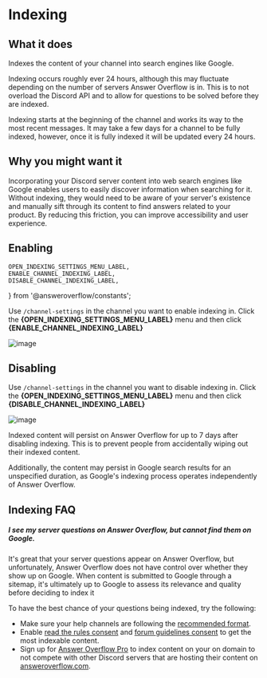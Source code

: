 # Indexing

## What it does

Indexes the content of your channel into search engines like Google.

Indexing occurs roughly ever 24 hours, although this may fluctuate depending on the number of servers Answer Overflow is in. This is to not overload the Discord API and to allow for questions to be solved before they are indexed.


<Callout emoji="📝">
	Indexing starts at the beginning of the channel and works its way to the most
	recent messages. It may take a few days for a channel to be fully indexed,
	however, once it is fully indexed it will be updated every 24 hours.
</Callout>

## Why you might want it

Incorporating your Discord server content into web search engines like Google enables users to easily discover information when searching for it. Without indexing, they would need to be aware of your server's existence and manually sift through its content to find answers related to your product. By reducing this friction, you can improve accessibility and user experience.

## Enabling

	OPEN_INDEXING_SETTINGS_MENU_LABEL,
	ENABLE_CHANNEL_INDEXING_LABEL,
	DISABLE_CHANNEL_INDEXING_LABEL,
} from '@answeroverflow/constants';

Use `/channel-settings` in the channel you want to enable indexing in. Click the **{OPEN_INDEXING_SETTINGS_MENU_LABEL}** menu and then click **{ENABLE_CHANNEL_INDEXING_LABEL}**

![image](https://user-images.githubusercontent.com/81942823/236692407-00013f8b-3651-45c3-bd31-ab895cc1b2de.png)


## Disabling

Use `/channel-settings` in the channel you want to disable indexing in. Click the **{OPEN_INDEXING_SETTINGS_MENU_LABEL}** menu and then click **{DISABLE_CHANNEL_INDEXING_LABEL}**

![image](https://user-images.githubusercontent.com/81942823/236692465-7b3bdd8e-6b01-4164-93fd-ed0f94fad05a.png)


<Callout type="warning">
  Indexed content will persist on Answer Overflow for up to 7 days after disabling indexing. This is to prevent people from accidentally wiping out their indexed content.
  
  Additionally, the content may persist in Google search results for an unspecified duration, as Google's indexing process operates independently of Answer Overflow.

</Callout>

## Indexing FAQ

##### I see my server questions on Answer Overflow, but cannot find them on Google.

It's great that your server questions appear on Answer Overflow, but unfortunately, Answer Overflow does not have control over whether they show up on Google. When content is submitted to Google through a sitemap, it's ultimately up to Google to assess its relevance and quality before deciding to index it

To have the best chance of your questions being indexed, try the following:

- Make sure your help channels are following the [recommended format](/recommended-setup).
- Enable [read the rules consent](/server-settings/read-the-rules-consent) and [forum guidelines consent](/channel-settings/forum-guidelines-consent) to get the most indexable content.
- Sign up for [Answer Overflow Pro](https://answeroverflow.com/pricing) to index content on your on domain to not compete with other Discord servers that are hosting their content on [answeroverflow.com](https://answeroverflow.com).
